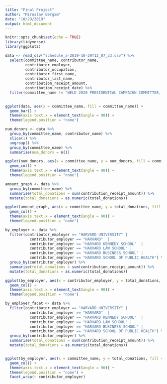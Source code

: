 ```yaml
---
title: "Final Project"
author: "Miroslav Bergam"
date: "10/29/2019"
output: html_document
---
```


```r
knitr::opts_chunk$set(echo = TRUE)
library(tidyverse)
library(ggplot2)
```

```r

data <- read_csv("schedule_a-2019-10-29T12_07_33.csv") %>%
  select(committee_name, contributor_name, 
         contributor_employer, 
         contributor_occupation, 
         contributor_first_name, 
         contributor_last_name, 
         contribution_receipt_amount, 
         contribution_receipt_date) %>%
  filter(committee_name != "WELD 2020 PRESIDENTIAL CAMPAIGN COMMITTEE, INC.")
  

ggplot(data, aes(x = committee_name, fill = committee_name)) +
  geom_bar() + 
  theme(axis.text.x = element_text(angle = 90)) + 
  theme(legend.position = "none")

```

```r

num_donors <- data %>%
  group_by(committee_name, contributor_name) %>%
  slice(1) %>%
  ungroup() %>%
  group_by(committee_name) %>%
  summarise(num_donors = n())

ggplot(num_donors, aes(x = committee_name, y = num_donors, fill = committee_name)) +
  geom_col() + 
  theme(axis.text.x = element_text(angle = 90)) + 
  theme(legend.position = "none")

```

```r

amount_graph <- data %>%
  group_by(committee_name) %>%
  summarise(total_donations = sum(contribution_receipt_amount)) %>%
  mutate(total_donations = as.numeric(total_donations))

ggplot(amount_graph, aes(x = committee_name, y = total_donations, fill = committee_name)) +
  geom_col() + 
  theme(axis.text.x = element_text(angle = 90)) + 
  theme(legend.position = "none")

```

```r

by_employer <- data %>%
  filter(contributor_employer == "HARVARD UNIVERSITY" |  
           contributor_employer == "HARVARD"  | 
           contributor_employer == "HARVARD KENNEDY SCHOOL"  | 
           contributor_employer == "HARVARD LAW SCHOOL" | 
           contributor_employer == "HARVARD BUSINESS SCHOOL" | 
           contributor_employer == "HARVARD SCHOOL OF PUBLIC HEALTH") %>%
  group_by(contributor_employer) %>%
  summarise(total_donations = sum(contribution_receipt_amount)) %>%
  mutate(total_donations = as.numeric(total_donations))

ggplot(by_employer, aes(x = contributor_employer, y = total_donations, fill = contributor_employer)) +
  geom_col() + 
  theme(axis.text.x = element_text(angle = 90)) + 
  theme(legend.position = "none")

```

```r

by_employer_facet <- data %>%
  filter(contributor_employer == "HARVARD UNIVERSITY" |  
           contributor_employer == "HARVARD"  | 
           contributor_employer == "HARVARD KENNEDY SCHOOL"  | 
           contributor_employer == "HARVARD LAW SCHOOL" | 
           contributor_employer == "HARVARD BUSINESS SCHOOL" | 
           contributor_employer == "HARVARD SCHOOL OF PUBLIC HEALTH") %>%
  group_by(contributor_employer) %>%
  summarise(total_donations = sum(contribution_receipt_amount)) %>%
  mutate(total_donations = as.numeric(total_donations))


ggplot(by_employer, aes(x = committee_name, y = total_donations, fill = committee_name)) +
  geom_col() + 
  theme(axis.text.x = element_text(angle = 90)) + 
  theme(legend.position = "none") + 
  facet_wrap(~ contributor_employer)

```

